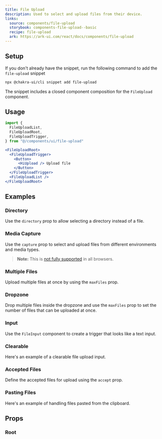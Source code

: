 ```yaml
---
title: File Upload
description: Used to select and upload files from their device.
links:
  source: components/file-upload
  storybook: components-file-upload--basic
  recipe: file-upload
  ark: https://ark-ui.com/react/docs/components/file-upload
---
```


<ExampleTabs name="file-upload-basic" />

## Setup

If you don't already have the snippet, run the following command to add the
`file-upload` snippet

```sh
npx @chakra-ui/cli snippet add file-upload
```

The snippet includes a closed component composition for the `FileUpload`
component.

## Usage

```jsx
import {
  FileUploadList,
  FileUploadRoot,
  FileUploadTrigger,
} from "@/components/ui/file-upload"
```

```jsx
<FileUploadRoot>
  <FileUploadTrigger>
    <Button>
      <HiUpload /> Upload file
    </Button>
  </FileUploadTrigger>
  <FileUploadList />
</FileUploadRoot>
```

## Examples

### Directory

Use the `directory` prop to allow selecting a directory instead of a file.

<ExampleTabs name="file-upload-directory" />

### Media Capture

Use the `capture` prop to select and upload files from different environments
and media types.

> **Note:** This is
> [not fully supported](https://caniuse.com/mdn-api_htmlinputelement_capture) in
> all browsers.

<ExampleTabs name="file-upload-media-capture" />

### Multiple Files

Upload multiple files at once by using the `maxFiles` prop.

<ExampleTabs name="file-upload-multiple" />

### Dropzone

Drop multiple files inside the dropzone and use the `maxFiles` prop to set the
number of files that can be uploaded at once.

<ExampleTabs name="file-upload-with-dropzone" />

### Input

Use the `FileInput` component to create a trigger that looks like a text input.

<ExampleTabs name="file-upload-with-input" />

### Clearable

Here's an example of a clearable file upload input.

<ExampleTabs name="file-upload-with-input-clear" />

### Accepted Files

Define the accepted files for upload using the `accept` prop.

<ExampleTabs name="file-upload-accepted-files" />

### Pasting Files

Here's an example of handling files pasted from the clipboard.

<ExampleTabs name="file-upload-with-paste-event" />

## Props

### Root

<PropTable component="FileUpload" part="Root" />
